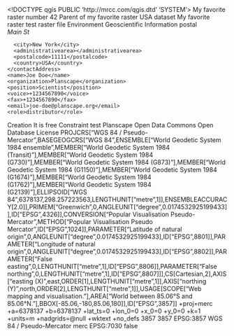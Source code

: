 <!DOCTYPE qgis PUBLIC 'http://mrcc.com/qgis.dtd' 'SYSTEM'>
<qgis version="3.22.4-Białowieża">
  <identifier>My favorite raster number 42</identifier>
  <parentidentifier>Parent of my favorite raster</parentidentifier>
  <language>USA</language>
  <type>dataset</type>
  <title>My favorite raster</title>
  <abstract>My favorite raster test raster file</abstract>
  <keywords vocabulary="gmd:topicCategory">
    <keyword>Environment</keyword>
    <keyword>Geoscientific Information</keyword>
  </keywords>
  <contact>
    <contactAddress>
      <type>postal</type>
      <address>Main St</address>
      <city>New York</city>
      <administrativearea></administrativearea>
      <postalcode>11111</postalcode>
      <country>USA</country>
    </contactAddress>
    <name>Joe Doe</name>
    <organization>Planscape</organization>
    <position>Scientist</position>
    <voice>+1234567890</voice>
    <fax>+1234567890</fax>
    <email>joe-doe@planscape.org</email>
    <role>distributor</role>
  </contact>
  <links>
    <link type="WWW:LINK" url="app.planscape.org" mimeType="" name="planscape" size="" description="Planscape app" format=""/>
  </links>
  <history>Creation</history>
  <fees>It is free</fees>
  <constraints type="constraint">Constraint test</constraints>
  <rights>Planscape</rights>
  <license>Open Data Commons Open Database License</license>
  <encoding></encoding>
  <crs>
    <spatialrefsys>
      <wkt>PROJCRS["WGS 84 / Pseudo-Mercator",BASEGEOGCRS["WGS 84",ENSEMBLE["World Geodetic System 1984 ensemble",MEMBER["World Geodetic System 1984 (Transit)"],MEMBER["World Geodetic System 1984 (G730)"],MEMBER["World Geodetic System 1984 (G873)"],MEMBER["World Geodetic System 1984 (G1150)"],MEMBER["World Geodetic System 1984 (G1674)"],MEMBER["World Geodetic System 1984 (G1762)"],MEMBER["World Geodetic System 1984 (G2139)"],ELLIPSOID["WGS 84",6378137,298.257223563,LENGTHUNIT["metre",1]],ENSEMBLEACCURACY[2.0]],PRIMEM["Greenwich",0,ANGLEUNIT["degree",0.0174532925199433]],ID["EPSG",4326]],CONVERSION["Popular Visualisation Pseudo-Mercator",METHOD["Popular Visualisation Pseudo Mercator",ID["EPSG",1024]],PARAMETER["Latitude of natural origin",0,ANGLEUNIT["degree",0.0174532925199433],ID["EPSG",8801]],PARAMETER["Longitude of natural origin",0,ANGLEUNIT["degree",0.0174532925199433],ID["EPSG",8802]],PARAMETER["False easting",0,LENGTHUNIT["metre",1],ID["EPSG",8806]],PARAMETER["False northing",0,LENGTHUNIT["metre",1],ID["EPSG",8807]]],CS[Cartesian,2],AXIS["easting (X)",east,ORDER[1],LENGTHUNIT["metre",1]],AXIS["northing (Y)",north,ORDER[2],LENGTHUNIT["metre",1]],USAGE[SCOPE["Web mapping and visualisation."],AREA["World between 85.06°S and 85.06°N."],BBOX[-85.06,-180,85.06,180]],ID["EPSG",3857]]</wkt>
      <proj4>+proj=merc +a=6378137 +b=6378137 +lat_ts=0 +lon_0=0 +x_0=0 +y_0=0 +k=1 +units=m +nadgrids=@null +wktext +no_defs</proj4>
      <srsid>3857</srsid>
      <srid>3857</srid>
      <authid>EPSG:3857</authid>
      <description>WGS 84 / Pseudo-Mercator</description>
      <projectionacronym>merc</projectionacronym>
      <ellipsoidacronym>EPSG:7030</ellipsoidacronym>
      <geographicflag>false</geographicflag>
    </spatialrefsys>
  </crs>
  <extent>
    <spatial dimensions="2" maxy="5161337.86380000039935112" minz="0" maxx="-12704354.83440000005066395" crs="EPSG:3857" miny="3833837.86379999993368983" maxz="0" minx="-13847354.83440000005066395"/>
    <temporal>
      <period>
        <start></start>
        <end></end>
      </period>
    </temporal>
  </extent>
</qgis>